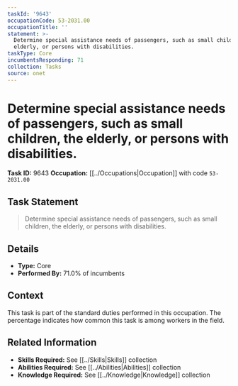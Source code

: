 ```yaml
---
taskId: '9643'
occupationCode: 53-2031.00
occupationTitle: ''
statement: >-
  Determine special assistance needs of passengers, such as small children, the
  elderly, or persons with disabilities.
taskType: Core
incumbentsResponding: 71
collection: Tasks
source: onet
---
```

# Determine special assistance needs of passengers, such as small children, the elderly, or persons with disabilities.

**Task ID:** 9643
**Occupation:** [[../Occupations|Occupation]] with code `53-2031.00`

## Task Statement

> Determine special assistance needs of passengers, such as small children, the elderly, or persons with disabilities.

## Details

- **Type:** Core
- **Performed By:** 71.0% of incumbents

## Context

This task is part of the standard duties performed in this occupation. The percentage indicates how common this task is among workers in the field.

## Related Information

- **Skills Required:** See [[../Skills|Skills]] collection
- **Abilities Required:** See [[../Abilities|Abilities]] collection
- **Knowledge Required:** See [[../Knowledge|Knowledge]] collection
